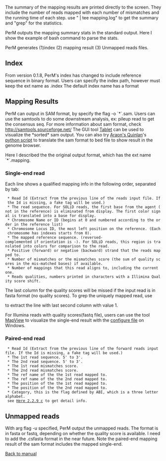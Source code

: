 The summary of the mapping results are printed directly to the screen. They include the  number of reads mapped with each number of mismatches and the running time of each step. 
use " | tee mapping.log" to get the summary and "grep" for the statistics. 

PerM outputs the mapping summary stats in the standard output. Here I show the example of bash command to parse the stats. 
{{{ PerM ref.fa reads.fa -v 3 | tee stats.txt}}}

{{{ cat stats.txt | tr '\r' '\n' | grep 'Sub' }}}

{{{ cat stats.txt | tr '\r' '\n' | grep 'Read#' }}}

PerM generates (1)index (2) mapping result (3) Unmapped reads files.
== Index ==
From version 0.1.8, PerM's index has changed to include reference sequence in binary format. Users can specify the index path, however must keep the ext name as .index
The default index name has a format {{{<ReadLength>_<Seed>_<ReadType>_<RefFileName>_<Version>.index}}}

==Mapping Results==
PerM can output in SAM format, by specify the flag -o `*`.sam.
Users can use the samtools to do some downstream analysis, ex: pileup read to get the consensus seq. For more information about sam format, check http://samtools.sourceforge.net/ The GUI tool [http://bioinf.scri.ac.uk/tablet/ Tablet] can be used to visualize the *sorted* sam output. You can also try [http://people.virginia.edu/~arq5x/utilities.html Araon's Quinlan]'s [http://people.virginia.edu/~arq5x/files/utilities/python/samToBed.py python script] to translate the sam format to bed file to show result in the genome browser. 

Here I described the the original output format, which has the ext name `*`.mapping. 

===Single-end read===
Each line shows a qualified mapping info in the following order, separated by tab:
  * Read Id (Extract from the previous line of the reads input file. If the Id is missing, a fake tag will be used.)
  * The read sequence. For SOLiD reads, the first base from the agent (not in the reference) is eliminated from display. The first color signal is translated into a base for display.
  * Chromosome Name or ID (begins at 0 and numbered according to the order in the reference list)
  * Chromosome Locus ID, the most left position on the reference. (Each chromosome has indexes starts from 0). 
  * The mapped reference sequence. (reversed-complemented if orientation is -). For SOLiD reads, this region is translated into colors for comparison to the read.
  * Positive (forward) or negative (backward) strand that the reads mapped to.
  * Number of mismatches or the mismatches score (the sum of quality scores in the mis-matched bases) if available. 
  * Number of mappings that this read aligns to, including the current one. 
  * Reads qualities, numbers printed in characters with a Illimina Quality score shift. 

The last column for the quality scores will be missed if the input read is in fasta format (no quality scores). To grep the uniquely mapped read, use 

{{{grep -P '\t1\t[!\t]*\t$' [result].mapping }}} 

to extract the line with last second column with value 1. 
 
For Illumina reads with quality scores(fastq file), users can use the tool [http://evolution.sysu.edu.cn/mapview/ MapView] to visualize the single-end result with the [http://perm.googlecode.com/files/MVFmaker_NewFormat.txt configure file] on Windows. 

===Paired-end read===
  * Read Id (Extract from the previous line of the forward reads input file. If the Id is missing, a fake tag will be used.)
  * The 1st read sequence. 5' to 3'.
  * The 2nd read sequence. 5' to 3'.
  * The 1st read mismatches score.
  * The 2nd read mismatches score.
  * The ref name of the the 1st read mapped to.
  * The ref name of the the 2nd read mapped to.
  * The position of the the 1st read mapped to.
  * The position of the the 2nd read mapped to.
  * Category, this is the flag defined by ABI, which is a three letter alphabet. 
  see [http://www3.appliedbiosystems.com/cms/groups/mcb_marketing/documents/generaldocuments/cms_058718.pdf Here 2.2.9 c] to get detail info. 

==Unmapped reads==
With arg flag -u specified, PerM output the unmapped reads. The format is in fasta or fastq, depending on whether the quality score is available. I need to add the .csfasta format in the near future. Note the paired-end mapping result of the sam format includes the mapped single-end. 

[http://code.google.com/p/perm/wiki/Manual Back to manual]
